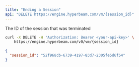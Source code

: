 ```yaml
---
title: "Ending a Session"
api: "DELETE https://engine.hyperbeam.com/vm/{session_id}"
---
```


<Param path="session_id" type="string">

The ID of the session that was terminated

</Param>

<RequestExample>

```bash Request
curl -X DELETE -H 'Authorization: Bearer <your-api-key>' \
    https://engine.hyperbeam.com/v0/vm/{session_id}
```

</RequestExample>

<ResponseExample>

```json Response Example
{
  "session_id": "52f968cb-6739-4197-83d7-2305fe5d6f54"
}
```

</ResponseExample>
